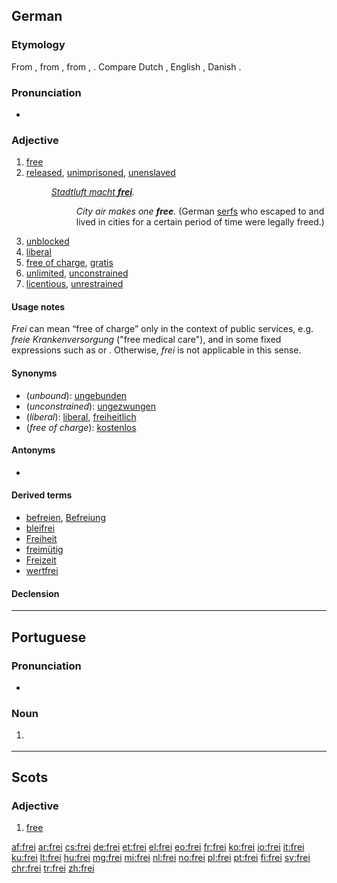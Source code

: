 {{also|Frei|-frei|freí}}
==German==

===Etymology===
From {{etyl|goh|de}} {{term|frī|lang=goh}}, from {{etyl|gem-pro|de}} {{term/t|gem-pro|*frijaz}}, from {{etyl|ine-pro|de}} {{term/t|ine-pro|*prei-||to be fond of}}, {{term/t|ine-pro|*prey-}}. Compare Dutch {{term|vrij|lang=nl}}, English {{term|free|lang=en}}, Danish {{term|fri|lang=da}}.

===Pronunciation===
* {{IPA|lang=de|/fʁaɪ̯/}}

===Adjective===
{{de-adj|freier|freisten|sup2=freiesten}}

# [[free]]
# [[released]], [[unimprisoned]], [[unenslaved]]
#: ''[[w:Stadtluft macht frei|Stadtluft macht '''frei''']].''
#:: ''City air makes one '''free'''.'' (German [[serfs]] who escaped to and lived in cities for a certain period of time were legally freed.)
# [[unblocked]]
# [[liberal]]
# [[free of charge]], [[gratis]] {{i|see usage notes}}
# [[unlimited]], [[unconstrained]]
# [[licentious]], [[unrestrained]]

====Usage notes====
''Frei'' can mean “free of charge” only in the context of public services, e.g. ''freie Krankenversorgung'' ("free medical care"), and in some fixed expressions such as {{term|Freibier||free beer|lang=de}} or {{term|freie Kost und Logis||free board and lodge|lang=de}}. Otherwise, ''frei'' is not applicable in this sense.

====Synonyms====
* (''unbound''): [[ungebunden]]
* (''unconstrained''): [[ungezwungen]]
* (''liberal''): [[liberal#German|liberal]], [[freiheitlich]]
* (''free of charge''): [[kostenlos]]

====Antonyms====
* {{l|de|unfrei}}

====Derived terms====
* [[befreien]], [[Befreiung]]
* [[bleifrei]]
* [[Freiheit]]
* [[freimütig]]
* [[Freizeit]]
* [[wertfrei]]

====Declension====
{{de-decl-adj|frei|freier|freist|sup2=freiest}}

----

==Portuguese==

===Pronunciation===
* {{a|Portugal}} {{IPA|/ˈfɾɐj/|/ˈfɾej/|lang=pt}}

===Noun===
{{pt-noun|m|freis}}

# {{alternative form of|freire|lang=pt}}
#: {{usex|'''Frei''' Luís de Sousa|translation= '''Brother''' Luís de Sousa.|lang=pt}}

----

==Scots==

===Adjective===
{{sco-adj|freier|freiist}}

# {{context|South Scots|archaic|lang=sco}} [[free]]

[[af:frei]]
[[ar:frei]]
[[cs:frei]]
[[de:frei]]
[[et:frei]]
[[el:frei]]
[[eo:frei]]
[[fr:frei]]
[[ko:frei]]
[[io:frei]]
[[it:frei]]
[[ku:frei]]
[[lt:frei]]
[[hu:frei]]
[[mg:frei]]
[[mi:frei]]
[[nl:frei]]
[[no:frei]]
[[pl:frei]]
[[pt:frei]]
[[fi:frei]]
[[sv:frei]]
[[chr:frei]]
[[tr:frei]]
[[zh:frei]]
